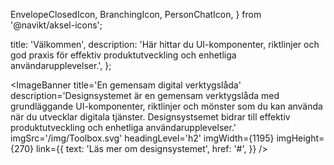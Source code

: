   EnvelopeClosedIcon,
  BranchingIcon,
  PersonChatIcon,
} from '@navikt/aksel-icons';




  title: 'Välkommen',
  description:
    'Här hittar du UI-komponenter, riktlinjer och god praxis för effektiv produktutveckling och enhetliga användarupplevelser.',
};

<ImageBanner
  title='En gemensam digital verktygslåda'
  description='Designsystemet är en gemensam verktygslåda med grundläggande UI-komponenter, riktlinjer och mönster som du kan använda när du utvecklar digitala tjänster. Designsystsemet bidrar till effektiv produktutveckling och enhetliga användarupplevelser.'
  imgSrc='/img/Toolbox.svg'
  headingLevel='h2'
  imgWidth={1195}
  imgHeight={270}
  link={{
    text: 'Läs mer om designsystemet',
    href: '#',
  }}
/>

<Section
  title='Senaste nytt från designsystemet'
  style={{
    gridTemplateColumns: 'repeat(3, minmax(min(100%, 320px), 1fr))',
  }}
>
  <BlogCard
    title='Var är V1?'
    desc='Vi har fått värdefull feedback från våra användare. Läs mer om varför vi vill samla React-komponenter och CSS-ramverk i ett sammanhängande paket.'
    href='#'
    image='/img/bloggen/v1rc2-front.png'
    tagText='Bloggen'
    tagColor='brand1'
  />
  <BlogCard
    title='Detta kommer i V1!'
    desc='Vi närmar oss den första versionen av designsystemet utan betamärke! Version 1 kommer vara mer stabil, flexibel och stödja flerdimensionell tematisering.'
    href='#'
    image='/img/bloggen/v1rc1.png'
    tagText='Bloggen'
    tagColor='brand1'
  />
  <BlogCard
    title='Temabyggare som kandidatprojekt'
    desc='Hur kan vi göra det enklare att använda designsystemet? Detta har utforskats i ett kandidatprojekt!'
    href='#'
    image='/img/bloggen/temavelger-front.png'
    tagText='Bloggen'
    tagColor='brand1'
  />
</Section>


<style>
  {`
header:first-of-type {
  background-color: transparent;
}
`}
</style>
